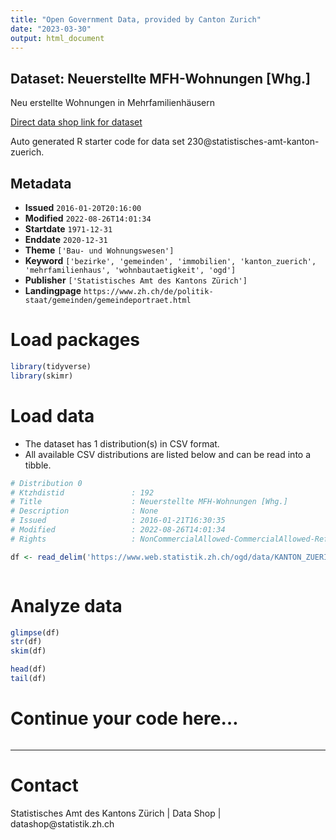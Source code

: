 ```yaml
---
title: "Open Government Data, provided by Canton Zurich"
date: "2023-03-30"
output: html_document
---
```


## Dataset: Neuerstellte MFH-Wohnungen [Whg.]

Neu erstellte Wohnungen in Mehrfamilienhäusern

[Direct data shop link for dataset](https://www.zh.ch/de/politik-staat/opendata.zhweb-noredirect.zhweb-cache.html#/datasets/230@statistisches-amt-kanton-zuerich)

Auto generated R starter code for data set 230@statistisches-amt-kanton-zuerich.

## Metadata

- **Issued** `2016-01-20T20:16:00`
- **Modified** `2022-08-26T14:01:34`
- **Startdate** `1971-12-31`
- **Enddate** `2020-12-31`
- **Theme** `['Bau- und Wohnungswesen']`
- **Keyword** `['bezirke', 'gemeinden', 'immobilien', 'kanton_zuerich', 'mehrfamilienhaus', 'wohnbautaetigkeit', 'ogd']`
- **Publisher** `['Statistisches Amt des Kantons Zürich']`
- **Landingpage** `https://www.zh.ch/de/politik-staat/gemeinden/gemeindeportraet.html`


# Load packages

```r

library(tidyverse)
library(skimr)

```

# Load data

-   The dataset has 1 distribution(s) in CSV format.
-   All available CSV distributions are listed below and can be read into a tibble.

```r

# Distribution 0
# Ktzhdistid               : 192
# Title                    : Neuerstellte MFH-Wohnungen [Whg.]
# Description              : None
# Issued                   : 2016-01-21T16:30:35
# Modified                 : 2022-08-26T14:01:34
# Rights                   : NonCommercialAllowed-CommercialAllowed-ReferenceRequired

df <- read_delim('https://www.web.statistik.zh.ch/ogd/data/KANTON_ZUERICH_372.csv')



```

# Analyze data

```r

glimpse(df)
str(df)
skim(df)

head(df)
tail(df)

```

# Continue your code here...

```r

```

------------------------------------------------------------------------

# Contact

Statistisches Amt des Kantons Zürich | Data Shop | datashop@statistik.zh.ch
